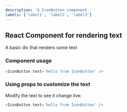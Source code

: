 ---
description: 'A IconButton component.'
labels: ['label1', 'label2', 'label3']
---


## React Component for rendering text

A basic div that renders some text

### Component usage

```js
<IconButton text='hello from IconButton' />
```

### Using props to customize the text

Modify the text to see it change live:

```js live
<IconButton text='hello from IconButton' />
```

